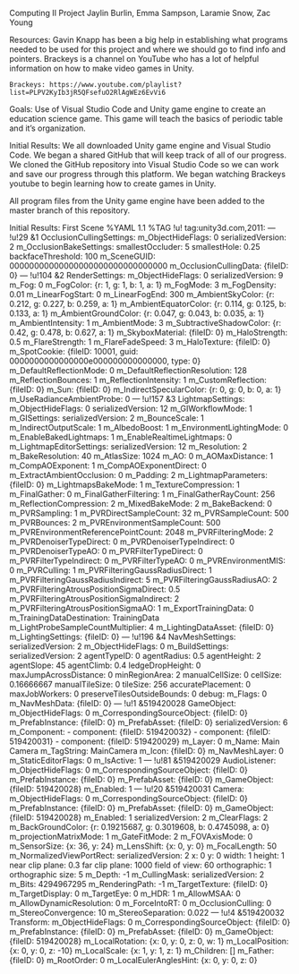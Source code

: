 Computing II Project
Jaylin Burlin, Emma Sampson, Laramie Snow, Zac Young

Resources: Gavin Knapp has been a big help in establishing what programs needed to be used for this project and where we should go to find info and pointers.
    Brackeys is a channel on YouTube who has a lot of helpful information on how to make video games in Unity.

    Brackeys: https://www.youtube.com/playlist?list=PLPV2KyIb3jR5QFsefuO2RlAgWEz6EvVi6
Goals: Use of Visual Studio Code and Unity game engine to create an education science game. This game will teach the basics of periodic table and it's organization.


Initial Results: We all downloaded Unity game engine and Visual Studio Code. We began a shared GitHub that will keep track of all of our progress. We cloned the GitHub 
repository into Visual Studio Code so we can work and save our progress through this platform. We began watching Brackeys youtube to begin learning how to create games 
in Unity.

All program files from the Unity game engine have been added to the master branch of this repository.


Initial Results: First Scene
%YAML 1.1
%TAG !u! tag:unity3d.com,2011:
--- !u!29 &1
OcclusionCullingSettings:
  m_ObjectHideFlags: 0
  serializedVersion: 2
  m_OcclusionBakeSettings:
    smallestOccluder: 5
    smallestHole: 0.25
    backfaceThreshold: 100
  m_SceneGUID: 00000000000000000000000000000000
  m_OcclusionCullingData: {fileID: 0}
--- !u!104 &2
RenderSettings:
  m_ObjectHideFlags: 0
  serializedVersion: 9
  m_Fog: 0
  m_FogColor: {r: 1, g: 1, b: 1, a: 1}
  m_FogMode: 3
  m_FogDensity: 0.01
  m_LinearFogStart: 0
  m_LinearFogEnd: 300
  m_AmbientSkyColor: {r: 0.212, g: 0.227, b: 0.259, a: 1}
  m_AmbientEquatorColor: {r: 0.114, g: 0.125, b: 0.133, a: 1}
  m_AmbientGroundColor: {r: 0.047, g: 0.043, b: 0.035, a: 1}
  m_AmbientIntensity: 1
  m_AmbientMode: 3
  m_SubtractiveShadowColor: {r: 0.42, g: 0.478, b: 0.627, a: 1}
  m_SkyboxMaterial: {fileID: 0}
  m_HaloStrength: 0.5
  m_FlareStrength: 1
  m_FlareFadeSpeed: 3
  m_HaloTexture: {fileID: 0}
  m_SpotCookie: {fileID: 10001, guid: 0000000000000000e000000000000000, type: 0}
  m_DefaultReflectionMode: 0
  m_DefaultReflectionResolution: 128
  m_ReflectionBounces: 1
  m_ReflectionIntensity: 1
  m_CustomReflection: {fileID: 0}
  m_Sun: {fileID: 0}
  m_IndirectSpecularColor: {r: 0, g: 0, b: 0, a: 1}
  m_UseRadianceAmbientProbe: 0
--- !u!157 &3
LightmapSettings:
  m_ObjectHideFlags: 0
  serializedVersion: 12
  m_GIWorkflowMode: 1
  m_GISettings:
    serializedVersion: 2
    m_BounceScale: 1
    m_IndirectOutputScale: 1
    m_AlbedoBoost: 1
    m_EnvironmentLightingMode: 0
    m_EnableBakedLightmaps: 1
    m_EnableRealtimeLightmaps: 0
  m_LightmapEditorSettings:
    serializedVersion: 12
    m_Resolution: 2
    m_BakeResolution: 40
    m_AtlasSize: 1024
    m_AO: 0
    m_AOMaxDistance: 1
    m_CompAOExponent: 1
    m_CompAOExponentDirect: 0
    m_ExtractAmbientOcclusion: 0
    m_Padding: 2
    m_LightmapParameters: {fileID: 0}
    m_LightmapsBakeMode: 1
    m_TextureCompression: 1
    m_FinalGather: 0
    m_FinalGatherFiltering: 1
    m_FinalGatherRayCount: 256
    m_ReflectionCompression: 2
    m_MixedBakeMode: 2
    m_BakeBackend: 0
    m_PVRSampling: 1
    m_PVRDirectSampleCount: 32
    m_PVRSampleCount: 500
    m_PVRBounces: 2
    m_PVREnvironmentSampleCount: 500
    m_PVREnvironmentReferencePointCount: 2048
    m_PVRFilteringMode: 2
    m_PVRDenoiserTypeDirect: 0
    m_PVRDenoiserTypeIndirect: 0
    m_PVRDenoiserTypeAO: 0
    m_PVRFilterTypeDirect: 0
    m_PVRFilterTypeIndirect: 0
    m_PVRFilterTypeAO: 0
    m_PVREnvironmentMIS: 0
    m_PVRCulling: 1
    m_PVRFilteringGaussRadiusDirect: 1
    m_PVRFilteringGaussRadiusIndirect: 5
    m_PVRFilteringGaussRadiusAO: 2
    m_PVRFilteringAtrousPositionSigmaDirect: 0.5
    m_PVRFilteringAtrousPositionSigmaIndirect: 2
    m_PVRFilteringAtrousPositionSigmaAO: 1
    m_ExportTrainingData: 0
    m_TrainingDataDestination: TrainingData
    m_LightProbeSampleCountMultiplier: 4
  m_LightingDataAsset: {fileID: 0}
  m_LightingSettings: {fileID: 0}
--- !u!196 &4
NavMeshSettings:
  serializedVersion: 2
  m_ObjectHideFlags: 0
  m_BuildSettings:
    serializedVersion: 2
    agentTypeID: 0
    agentRadius: 0.5
    agentHeight: 2
    agentSlope: 45
    agentClimb: 0.4
    ledgeDropHeight: 0
    maxJumpAcrossDistance: 0
    minRegionArea: 2
    manualCellSize: 0
    cellSize: 0.16666667
    manualTileSize: 0
    tileSize: 256
    accuratePlacement: 0
    maxJobWorkers: 0
    preserveTilesOutsideBounds: 0
    debug:
      m_Flags: 0
  m_NavMeshData: {fileID: 0}
--- !u!1 &519420028
GameObject:
  m_ObjectHideFlags: 0
  m_CorrespondingSourceObject: {fileID: 0}
  m_PrefabInstance: {fileID: 0}
  m_PrefabAsset: {fileID: 0}
  serializedVersion: 6
  m_Component:
  - component: {fileID: 519420032}
  - component: {fileID: 519420031}
  - component: {fileID: 519420029}
  m_Layer: 0
  m_Name: Main Camera
  m_TagString: MainCamera
  m_Icon: {fileID: 0}
  m_NavMeshLayer: 0
  m_StaticEditorFlags: 0
  m_IsActive: 1
--- !u!81 &519420029
AudioListener:
  m_ObjectHideFlags: 0
  m_CorrespondingSourceObject: {fileID: 0}
  m_PrefabInstance: {fileID: 0}
  m_PrefabAsset: {fileID: 0}
  m_GameObject: {fileID: 519420028}
  m_Enabled: 1
--- !u!20 &519420031
Camera:
  m_ObjectHideFlags: 0
  m_CorrespondingSourceObject: {fileID: 0}
  m_PrefabInstance: {fileID: 0}
  m_PrefabAsset: {fileID: 0}
  m_GameObject: {fileID: 519420028}
  m_Enabled: 1
  serializedVersion: 2
  m_ClearFlags: 2
  m_BackGroundColor: {r: 0.19215687, g: 0.3019608, b: 0.4745098, a: 0}
  m_projectionMatrixMode: 1
  m_GateFitMode: 2
  m_FOVAxisMode: 0
  m_SensorSize: {x: 36, y: 24}
  m_LensShift: {x: 0, y: 0}
  m_FocalLength: 50
  m_NormalizedViewPortRect:
    serializedVersion: 2
    x: 0
    y: 0
    width: 1
    height: 1
  near clip plane: 0.3
  far clip plane: 1000
  field of view: 60
  orthographic: 1
  orthographic size: 5
  m_Depth: -1
  m_CullingMask:
    serializedVersion: 2
    m_Bits: 4294967295
  m_RenderingPath: -1
  m_TargetTexture: {fileID: 0}
  m_TargetDisplay: 0
  m_TargetEye: 0
  m_HDR: 1
  m_AllowMSAA: 0
  m_AllowDynamicResolution: 0
  m_ForceIntoRT: 0
  m_OcclusionCulling: 0
  m_StereoConvergence: 10
  m_StereoSeparation: 0.022
--- !u!4 &519420032
Transform:
  m_ObjectHideFlags: 0
  m_CorrespondingSourceObject: {fileID: 0}
  m_PrefabInstance: {fileID: 0}
  m_PrefabAsset: {fileID: 0}
  m_GameObject: {fileID: 519420028}
  m_LocalRotation: {x: 0, y: 0, z: 0, w: 1}
  m_LocalPosition: {x: 0, y: 0, z: -10}
  m_LocalScale: {x: 1, y: 1, z: 1}
  m_Children: []
  m_Father: {fileID: 0}
  m_RootOrder: 0
  m_LocalEulerAnglesHint: {x: 0, y: 0, z: 0}
